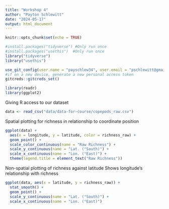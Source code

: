 ```yaml
---
title: "Workshop 4"
author: "Payton Schlewitt"
date: "2024-05-17"
output: html_document
---
```


```r
knitr::opts_chunk$set(echo = TRUE)
```

```r
#install.packages("tidyverse") #Only run once
#install.packages("usethis")  #Only run once
library("tidyverse")
library("usethis")
```

```r
use_git_config(user.name = "payschlew34", user.email = "pschlewitt@gmail.com")
#if on a new device, generate a new personal access token
gitcreds::gitcreds_set()
```

```r
library(readr)
library(ggplot2)
```

Giving R access to our dataset
```r
data <- read_csv("data/data-for-course/copepods_raw.csv")
```

Spatial plotting for richness in relationship to coordinate position
```r
ggplot(data) +
  aes(x = longitude, y = latitude, color = richness_raw) +
  geom_point() +
  scale_color_continuous(name = "Raw Richness") +
  scale_y_continuous(name = "Lat. (°South)") +
  scale_x_continuous(name = "Lon. (°East)") +
  theme(legend.title = element_text("Raw Richness"))
```
Non-spatial plotting of richness against latitude
Shows longitude's relationship with richness
```r
ggplot(data, aes(x = latitude, y = richness_raw)) + 
  stat_smooth() + 
  geom_point() +
  scale_y_continuous(name = "Lat. (°South)") +
  scale_x_continuous(name = "Lon. (°East)") 
```


